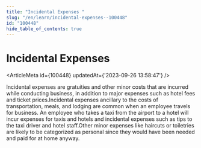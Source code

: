 ```yaml
---
title: "Incidental Expenses "
slug: "/en/learn/incidental-expenses--100448"
id: "100448"
hide_table_of_contents: true
---
```



# Incidental Expenses 

<ArticleMeta id={100448} updatedAt={'2023-09-26 13:58:47'} />
<div className='border-solid border-b border-t-0 my-4 border-[var(--ifm-color-gray-300)]' />

Incidental expenses are gratuities and other minor costs that are incurred while conducting business, in addition to major expenses such as hotel fees and ticket prices.Incidental expenses ancillary to the costs of transportation, meals, and lodging are common when an employee travels for business. An employee who takes a taxi from the airport to a hotel will incur expenses for taxis and hotels and incidental expenses such as tips to the taxi driver and hotel staff.Other minor expenses like haircuts or toiletries are likely to be categorized as personal since they would have been needed and paid for at home anyway.
